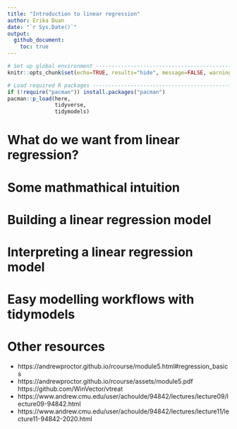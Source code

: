 ```yaml
---
title: "Introduction to linear regression"
author: Erika Duan
date: "`r Sys.Date()`"
output:
  github_document:
    toc: true
---
```


```r
# Set up global environment ----------------------------------------------------
knitr::opts_chunk$set(echo=TRUE, results="hide", message=FALSE, warning=FALSE)  
```

```r
# Load required R packages -----------------------------------------------------
if (!require("pacman")) install.packages("pacman")
pacman::p_load(here,
               tidyverse,
               tidymodels) 
```


# What do we want from linear regression?  


# Some mathmathical intuition    


# Building a linear regression model  


# Interpreting a linear regression model 


# Easy modelling workflows with tidymodels  


# Other resources     

+ https://andrewproctor.github.io/rcourse/module5.html#regression_basics  
+ https://andrewproctor.github.io/rcourse/assets/module5.pdf 
https://github.com/WinVector/vtreat  
+ https://www.andrew.cmu.edu/user/achoulde/94842/lectures/lecture09/lecture09-94842.html
+ https://www.andrew.cmu.edu/user/achoulde/94842/lectures/lecture11/lecture11-94842-2020.html 